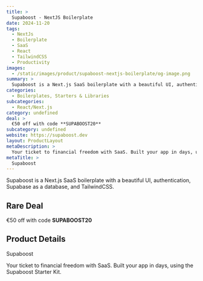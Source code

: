 ```yaml
---
title: >
  Supaboost - NextJS Boilerplate
date: 2024-11-20
tags:
  - NextJs
  - Boilerplate
  - SaaS
  - React
  - TailwindCSS
  - Productivity
images:
  - /static/images/product/supaboost-nextjs-boilerplate/og-image.png
summary: >
  Supaboost is a Next.js SaaS boilerplate with a beautiful UI, authentication, Supabase as a database, and TailwindCSS.
categories:
  - Boilerplates, Starters & Libraries
subcategories:
  - React/Next.js
category: undefined
deal: >
  €50 off with code **SUPABOOST20**
subcategory: undefined
website: https://supaboost.dev
layout: ProductLayout
metaDescription: >
  Your ticket to financial freedom with SaaS. Built your app in days, using the Supaboost Starter Kit.
metaTitle: >
  Supaboost
---
```

Supaboost is a Next.js SaaS boilerplate with a beautiful UI, authentication, Supabase as a database, and TailwindCSS.

## Rare Deal

€50 off with code **SUPABOOST20**

## Product Details
Supaboost

Your ticket to financial freedom with SaaS. Built your app in days, using the Supaboost Starter Kit.
